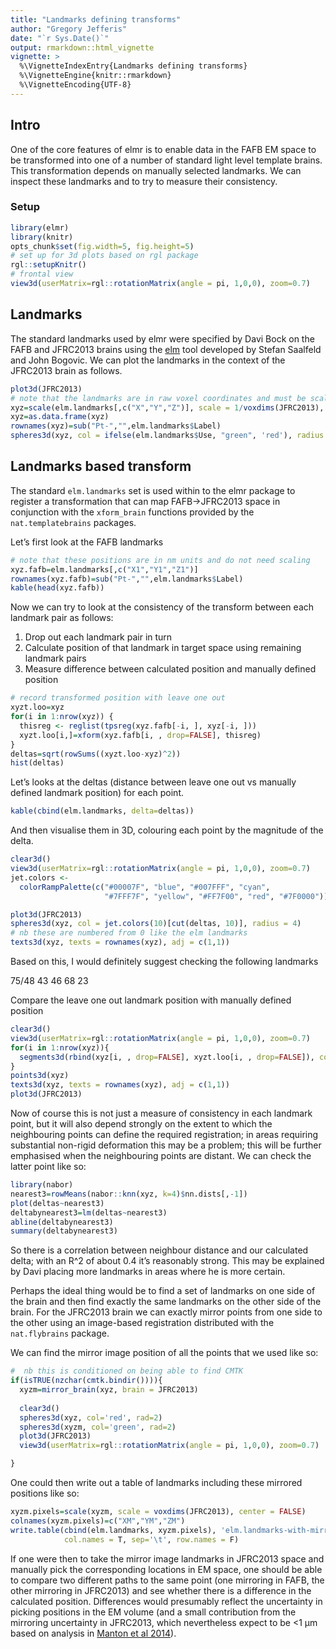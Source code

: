 ```yaml
---
title: "Landmarks defining transforms"
author: "Gregory Jefferis"
date: "`r Sys.Date()`"
output: rmarkdown::html_vignette
vignette: >
  %\VignetteIndexEntry{Landmarks defining transforms}
  %\VignetteEngine{knitr::rmarkdown}
  %\VignetteEncoding{UTF-8}
---
```

## Intro
One of the core features of elmr is to enable data in the FAFB EM space to be
transformed into one of a number of standard light level template brains. This
transformation depends on manually selected landmarks. We can inspect these
landmarks and to try to measure their consistency.

### Setup
```r
library(elmr)
library(knitr)
opts_chunk$set(fig.width=5, fig.height=5)
# set up for 3d plots based on rgl package
rgl::setupKnitr()
# frontal view
view3d(userMatrix=rgl::rotationMatrix(angle = pi, 1,0,0), zoom=0.7)
```

## Landmarks
The standard landmarks used by elmr were specified by Davi Bock on the FAFB and
JFRC2013 brains using the [elm](https://github.com/saalfeldlab/elm) tool
developed by Stefan Saalfeld and John Bogovic. We can plot the landmarks in the
context of the JFRC2013 brain as follows.

```r
plot3d(JFRC2013)
# note that the landmarks are in raw voxel coordinates and must be scaled
xyz=scale(elm.landmarks[,c("X","Y","Z")], scale = 1/voxdims(JFRC2013), center = FALSE)
xyz=as.data.frame(xyz)
rownames(xyz)=sub("Pt-","",elm.landmarks$Label)
spheres3d(xyz, col = ifelse(elm.landmarks$Use, "green", 'red'), radius = 4)
```

## Landmarks based transform
The standard `elm.landmarks` set is used within to the elmr package to register
a transformation that can map FAFB->JFRC2013 space in conjunction with the 
`xform_brain` functions provided by the `nat.templatebrains` packages.

Let's first look at the FAFB landmarks

```r
# note that these positions are in nm units and do not need scaling
xyz.fafb=elm.landmarks[,c("X1","Y1","Z1")]
rownames(xyz.fafb)=sub("Pt-","",elm.landmarks$Label)
kable(head(xyz.fafb))
```

Now we can try to look at the consistency of the transform between each landmark
pair as follows:

1. Drop out each landmark pair in turn
2. Calculate position of that landmark in target space using remaining landmark pairs
3. Measure difference between calculated position and manually defined position

```r
# record transformed position with leave one out
xyzt.loo=xyz
for(i in 1:nrow(xyz)) {
  thisreg <- reglist(tpsreg(xyz.fafb[-i, ], xyz[-i, ]))
  xyzt.loo[i,]=xform(xyz.fafb[i, , drop=FALSE], thisreg)
}
deltas=sqrt(rowSums((xyzt.loo-xyz)^2))
hist(deltas)
```

Let's looks at the deltas (distance between leave one out vs manually defined landmark position)
for each point.

```r
kable(cbind(elm.landmarks, delta=deltas))
```

And then visualise them in 3D, colouring each point by the magnitude of the delta.

```r
clear3d()
view3d(userMatrix=rgl::rotationMatrix(angle = pi, 1,0,0), zoom=0.7)
jet.colors <-
  colorRampPalette(c("#00007F", "blue", "#007FFF", "cyan",
                     "#7FFF7F", "yellow", "#FF7F00", "red", "#7F0000"))

plot3d(JFRC2013)
spheres3d(xyz, col = jet.colors(10)[cut(deltas, 10)], radius = 4)
# nb these are numbered from 0 like the elm landmarks
texts3d(xyz, texts = rownames(xyz), adj = c(1,1))
```

Based on this, I would definitely suggest checking the following landmarks

75/48
43
46
68
23

Compare the leave one out landmark position with manually defined position

```r
clear3d()
view3d(userMatrix=rgl::rotationMatrix(angle = pi, 1,0,0), zoom=0.7)
for(i in 1:nrow(xyz)){
  segments3d(rbind(xyz[i, , drop=FALSE], xyzt.loo[i, , drop=FALSE]), col=jet.colors(10)[cut(deltas, 10)][i], lwd=3)
}
points3d(xyz)
texts3d(xyz, texts = rownames(xyz), adj = c(1,1))
plot3d(JFRC2013)
```

Now of course this is not just a measure of consistency in each landmark point, 
but it will also depend strongly on the extent to which the neighbouring points
can define the required registration; in areas requiring substantial non-rigid
deformation this may be a problem; this will be further emphasised when the
neighbouring points are distant. We can check the latter point like so:

```r
library(nabor)
nearest3=rowMeans(nabor::knn(xyz, k=4)$nn.dists[,-1])
plot(deltas~nearest3)
deltabynearest3=lm(deltas~nearest3)
abline(deltabynearest3)
summary(deltabynearest3)
```

So there is a correlation between neighbour distance and our calculated delta;
with an R^2 of about 0.4 it's reasonably strong. This may be explained by
Davi placing more landmarks in areas where he is more certain.

Perhaps the ideal thing would be to find a set of landmarks on one side of the
brain and then find exactly the same landmarks on the other side of the brain.
For the JFRC2013 brain we can exactly mirror points from one side to the other 
using an image-based registration distributed with the `nat.flybrains` package.

We can find the mirror image position of all the points that we used like so:

```r
#  nb this is conditioned on being able to find CMTK
if(isTRUE(nzchar(cmtk.bindir()))){
  xyzm=mirror_brain(xyz, brain = JFRC2013)
  
  clear3d()
  spheres3d(xyz, col='red', rad=2)
  spheres3d(xyzm, col='green', rad=2)
  plot3d(JFRC2013)
  view3d(userMatrix=rgl::rotationMatrix(angle = pi, 1,0,0), zoom=0.7)

}
```

One could then write out a table of landmarks including these mirrored positions
like so:

```r
xyzm.pixels=scale(xyzm, scale = voxdims(JFRC2013), center = FALSE)
colnames(xyzm.pixels)=c("XM","YM","ZM")
write.table(cbind(elm.landmarks, xyzm.pixels), 'elm.landmarks-with-mirror.tsv',
            col.names = T, sep='\t', row.names = F)
```


If one were then to take the mirror image landmarks in JFRC2013 space and 
manually pick the corresponding locations in EM space, one should be able to 
compare two different paths to the same point (one mirroring in FAFB, the other
mirroring in JFRC2013) and see whether there is a difference in the calculated
position. Differences would presumably reflect the uncertainty in picking 
positions in the EM volume (and a small contribution from the mirroring 
uncertainty in JFRC2013, which nevertheless expect to be <1 µm based on analysis in
[Manton et al 2014](https://doi.org/10.1101/006353)).
